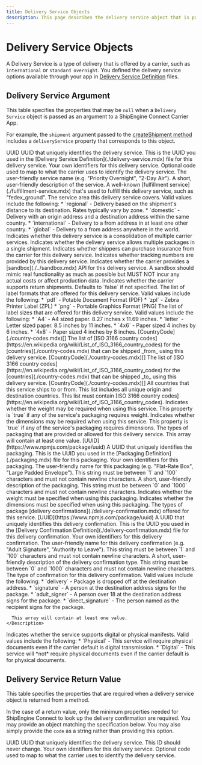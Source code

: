 ```yaml
---
title: Delivery Service Objects
description: This page describes the delivery service object that is passed to a ShipEngine Connect Carrier app. For example, the [createShipment method](./methods/create-shipment.mdx) accepts a `shipment` parameter with a `deliveryService` property that corresponds to this object. The property details include whether or not they are `required` or `nullable`. These details may differ depending on whether the delivery service is part of a parameter passed to a method or part of an argument returned from a method.
---
```



Delivery Service Objects
====================

A Delivery Service is a type of delivery that is offered by a carrier, such as `international` or `standard overnight`.
You defined the delivery service options available through your app in [Delivery Service Definition](./delivery-service.mdx)
files.



Delivery Service Argument
--------------------------------------------
This table specifies the properties that may be `null` when a `Delivery Service` object is passed as an argument
to a ShipEngine Connect Carrier App.

For example, the `shipment` argument passed to the [createShipment method](./methods/create-shipment.mdx)
includes a `deliveryService` property that corresponds to this object.


<Reference>

  <Field name="id" nullable={false} required={true}>
    <Type>
      UUID
    </Type>
    <Description>
      UUID that uniquely identifies the delivery service. This is the UUID you used in the [Delivery Service Definition](./delivery-service.mdx) file for this delivery service.
    </Description>
  </Field>

  <Field name="identifiers" type="object" nullable={false}>
    <Description>
      Your own identifiers for this delivery service.
    </Description>
  </Field>

  <Field name="code" type="string" nullable={false}>
    <Description>
      Optional code used to map to what the carrier uses to identify the delivery service.
    </Description>
  </Field>

  <Field name="name" type="string" nullable={false} required={true}>
    <Description>
      The user-friendly service name (e.g. "Priority Overnight", "2-Day Air").
    </Description>
  </Field>

  <Field name="description" type="string" nullable={false}>
    <Description>
      A short, user-friendly description of the service.
    </Description>
  </Field>

  <Field name="fulfillmentService" type="string" nullable={true}>
    <Description>
      A well-known [fulfillment service](./fulfillment-service.mdx) that's used to fulfill this delivery service, such as "fedex_ground".
    </Description>
  </Field>

  <Field name="serviceArea" type="string" nullable={true}>
    <Description>
      The service area this delivery service covers. Valid values include the following:
      * `regional` - Delivery based on the shipment's distance to its destination. Rates typically vary by zone.
      * `domestic` - Delivery with an origin address and a destination address within the same country.
      * `international` - Delivery to a from address in at least one other country.
      * `global` - Delivery to a from address anywhere in the world.
    </Description>
  </Field>

  <Field name="isConsolidatedService" type="boolean" nullable={false}>
    <Description>
      Indicates whether this delivery service is a consolidation of multiple carrier services.
    </Description>
  </Field>

  <Field name="allowsMultiplePackages" type="boolean" nullable={false}>
    <Description>
      Indicates whether the delivery service allows multiple packages in a single shipment.
    </Description>
  </Field>

  <Field name="isInsurable" type="boolean" nullable={false}>
    <Description>
      Indicates whether shippers can purchase insurance from the carrier for this delivery service.
    </Description>
  </Field>

  <Field name="isTrackable" type="boolean" nullable={false}>
    <Description>
      Indicates whether tracking numbers are provided by this delivery service.
    </Description>
  </Field>

  <Field name="hasSandbox" type="boolean" nullable={false}>
    <Description>
      Indicates whether the carrier provides a [sandbox](./../sandbox.mdx) API for this delivery service. A sandbox should mimic real functionality as much as possible but MUST NOT incur any actual costs or affect production data.
    </Description>
  </Field>

  <Field name="supportsReturns" type="boolean" nullable={false}>
    <Description>
      Indicates whether the carrier supports return shipments. Defaults to `false` if not specified.
    </Description>
  </Field>

  <Field name="labelFormats" type="string[]" nullable={false}>
    <Description>
      The list of label formats that are offered for this delivery service. Valid values include the following:
      * `pdf` - Potable Document Format (PDF)
      * `zpl` - Zebra Printer Label (ZPL)
      * `png` - Portable Graphics Format (PNG)
    </Description>
  </Field>

  <Field name="labelSizes" type="string[]" nullable={false}>
    <Description>
      The list of label sizes that are offered for this delivery service. Valid values include the following:
      * `A4` - A4 sized paper. 8.27 inches x 11.69 inches.
      * `letter` - Letter sized paper. 8.5 inches by 11 inches.
      * `4x6` - Paper sized 4 inches by 6 inches.
      * `4x8` - Paper sized 4 inches by 8 inches.
    </Description>
  </Field>

  <Field name="originCountries" nullable={false}>
    <Type>
      [CountryCode](./country-codes.mdx)[]
    </Type>
    <Description>
      The list of [ISO 3166 country codes](https://en.wikipedia.org/wiki/List_of_ISO_3166_country_codes) for the
      [countries](./country-codes.mdx) that can be shipped _from_ using this delivery service.
    </Description>
  </Field>

  <Field name="destinationCountries" nullable={false}>
    <Type>
      [CountryCode](./country-codes.mdx)[]
    </Type>
    <Description>
      The list of [ISO 3166 country codes](https://en.wikipedia.org/wiki/List_of_ISO_3166_country_codes) for the
              [countries](./country-codes.mdx) that can be shipped _to_ using this delivery service.
    </Description>
  </Field>

  <Field name="countries" nullable={false}>
    <Type>
      [CountryCode](./country-codes.mdx)[]
    </Type>
    <Description>
      All countries that this service ships to or from. This list includes all unique origin and destination countries.
      This list must contain [ISO 3166 country codes](https://en.wikipedia.org/wiki/List_of_ISO_3166_country_codes).
    </Description>
  </Field>

  <Field name="requiresWeight" type="boolean" required={true}>
    <Description>
      Indicates whether the weight may be required when using this service. This property is `true` if any of the service's packaging requires weight.
    </Description>
  </Field>

  <Field name="requiresDimensions" type="boolean" required={true}>
    <Description>
      Indicates whether the dimensions may be required when using this service. This property is `true` if any of the service's packaging requires dimensions.
    </Description>
  </Field>

  <Field name="packaging" type="object[]" nullable={false}>
    <Description>
      The types of packaging that are provided or allowed for this delivery service. This array will contain at least one value.
    </Description>
  </Field>

  <Field name="packaging[].id" nullable={false}>
    <Type>
      [UUID](https://www.npmjs.com/package/uuid)
    </Type>
    <Description>
      A UUID that uniquely identifies the packaging. This is the UUID you used in the [Packaging Definition](./packaging.mdx) file for this packaging.
    </Description>
  </Field>

  <Field name="packaging[].identifiers" type="string[]" nullable={false}>
    <Description>
      Your own identifiers for this packaging.
    </Description>
  </Field>

  <Field name="packaging[].name" type="string" nullable={false}>
    <Description>
      The user-friendly name for this packaging (e.g. "Flat-Rate Box", "Large Padded Envelope"). This string must be between `1` and `100` characters and must not contain newline characters.
    </Description>
  </Field>

  <Field name="packaging[].description" type="string" nullable={false}>
    <Description>
      A short, user-friendly description of the packaging. This string must be between `0` and `1000` characters and must not contain newline characters.
    </Description>
  </Field>

  <Field name="packaging[].requiresWeight" type="boolean" nullable={false}>
    <Description>
      Indicates whether the weight must be specified when using this packaging.
    </Description>
  </Field>

  <Field name="packaging[].requiresDimensions" type="boolean" nullable={false}>
    <Description>
      Indicates whether the dimensions must be specified when using this packaging.
    </Description>
  </Field>

  <Field name="deliveryConfirmations" type="object[]" nullable={false}>
    <Description>
      The types of package [delivery confirmations](./delivery-confirmation.mdx) offered for this service.
    </Description>
  </Field>

  <Field name="deliveryConfirmations[].id" nullable={false}>
    <Type>
      [UUID](https://www.npmjs.com/package/uuid)
    </Type>
    <Description>
      A UUID that uniquely identifies this delivery confirmation. This is the UUID you used in the [Delivery Confirmation Definition](./delivery-confirmation.mdx) file for this delivery confirmation.
    </Description>
  </Field>

  <Field name="deliveryConfirmations[].identifiers" type="object" nullable={false}>
    <Description>
      Your own identifiers for this delivery confirmation.
    </Description>
  </Field>

  <Field name="deliveryConfirmations[].name" type="string" nullable={false}>
    <Description>
      The user-friendly name for this delivery confirmation (e.g. "Adult Signature", "Authority to Leave"). This string must be between `1` and `100` characters and must not contain newline characters.
    </Description>
  </Field>

  <Field name="deliveryConfirmations[].description" type="string" nullable={false}>
    <Description>
      A short, user-friendly description of the delivery confirmation type. This string must be between `0` and `1000` characters and must not contain newline characters.
    </Description>
  </Field>

  <Field name="deliveryConfirmations[].type" type="string" nullable={false} required={true}>
    <Description>
      The type of confirmation for this delivery confirmation. Valid values include the following:
      * `delivery` - Package is dropped off at the destination address.
      * `signature` - A person at the destination address signs for the package.
      * `adult_signer` - A person over 18 at the destination address signs for the package.
      * `direct_signature` - The person named as the recipient signs for the package.

      This array will contain at least one value.
    </Description>
  </Field>

  <Field name="manifestType" type="string" nullable={true}>
    <Description>
      Indicates whether the service supports digital or physical manifests. Valid values include the following:
      *  `Physical` - This service will require physical documents even if the carrier default is digital transmission.
      *  `Digital` - This service will *not* require physical documents even if the carrier default is for physical documents.
    </Description>
  </Field>

</Reference>



Delivery Service Return Value
--------------------------------------------
This table specifies the properties that are required when a delivery service object is returned from a method.

In the case of a return value, only the minimum properties needed for ShipEngine Connect to look up the delivery confirmation
are required. You may provide an object matching the specification below. You may also simply provide the `code` as a string
rather than providing this option.


<Reference>

  <Field name="id" required={true}>
    <Type>
      UUID
    </Type>
    <Description>
      UUID that uniquely identifies the delivery service. This ID should never change.
    </Description>
  </Field>

  <Field name="identifiers" type="object" nullable={false}>
    <Description>
      Your own identifiers for this delivery service.
    </Description>
  </Field>

  <Field name="code" type="string" nullable={false}>
    <Description>
      Optional code used to map to what the carrier uses to identify the delivery service.
    </Description>
  </Field>

</Reference>



